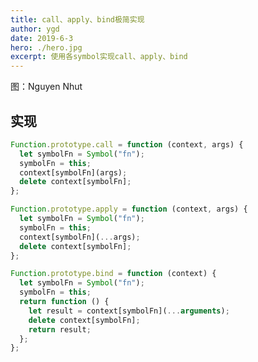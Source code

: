 ```yaml
---
title: call、apply、bind极简实现
author: ygd
date: 2019-6-3
hero: ./hero.jpg
excerpt: 使用各symbol实现call、apply、bind
---
```


<div className={"img-desc"}>图：Nguyen Nhut</div>

## 实现

```js
Function.prototype.call = function (context, args) {
  let symbolFn = Symbol("fn");
  symbolFn = this;
  context[symbolFn](args);
  delete context[symbolFn];
};

Function.prototype.apply = function (context, args) {
  let symbolFn = Symbol("fn");
  symbolFn = this;
  context[symbolFn](...args);
  delete context[symbolFn];
};

Function.prototype.bind = function (context) {
  let symbolFn = Symbol("fn");
  symbolFn = this;
  return function () {
    let result = context[symbolFn](...arguments);
    delete context[symbolFn];
    return result;
  };
};

```
